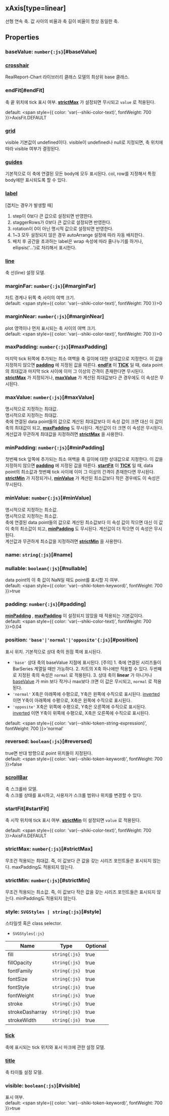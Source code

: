 ## xAxis[type=linear]
선형 연속 축.
값 사아의 비율과 축 길이 비율이 항상 동일한 축.
## Properties

### baseValue: `number{:js}`[#baseValue]

### [crosshair](./linear/crosshair)
RealReport-Chart 라이브러리 클래스 모델의 최상위 base 클래스.  

### endFit[#endFit]
축 끝 위치에 tick 표시 여부.
 **[strictMax](#strictmax)** 가 설정되면 무시되고  `value` 로 적용된다.  


default: <span style={{ color: 'var(--shiki-color-text)', fontWeight: 700 }}>AxisFit.DEFAULT</span>
### [grid](./linear/grid)
visible 기본값이 undefined이다.
visible이 undefined나 null로 지정되면, 축 위치에 따라 visible 여부가 결정된다.  

### [guides](./linear/guides)
기본적으로 이 축에 연결된 모든 body에 모두 표시된다.
col, row를 지정해서 특정 body에만 표시되도록 할 수 있다.  

### [label](./linear/label)
[겹치는 경우가 발생할 때]
1. step이 0보다 큰 값으로 설정되면 반영한다.
2. staggerRows가 0보다 큰 값으로 설정되면 반영한다.
3. rotation이 0이 아닌 명시적 값으로 설정되면 반영한다.
4. 1~3 모두 설정되지 않은 경우 autoArrange 설정에 따라 자동 배치한다.
5. 배치 후 공간을 초과하는 label은 wrap 속성에 따라 줄나누기를 하거나, 
   ellipsis('...')로 처리해서 표시한다.  

### [line](./linear/line)
축 선(line) 설정 모델.  

### marginFar: `number{:js}`[#marginFar]
차트 경계나 뒤쪽 축 사이의 여백 크기.  
default: <span style={{ color: 'var(--shiki-color-text)', fontWeight: 700 }}>0</span>
### marginNear: `number{:js}`[#marginNear]
plot 영역이나 먼저 표시되는 축 사이의 여백 크기.  
default: <span style={{ color: 'var(--shiki-color-text)', fontWeight: 700 }}>0</span>
### maxPadding: `number{:js}`[#maxPadding]
마지막 tick 뒤쪽에 추가되는 최소 여백을 축 길이에 대한 상대값으로 지정한다.
이 값을 지정하지 않으면  **[padding](#padding)** 에 지정된 값을 따른다.
 **[endFit](#endfit)** 이  **[TICK](/docs/api/classes/TICK)** 일 때,
data point의 최대값과 마지막 tick 사이에 이미 그 이상의 간격이 존재한다면 무시된다.
 **[strictMax](#strictmax)** 가 지정되거나,  **[maxValue](#maxvalue)** 가 계산된 최대값보다 큰 경우에도 이 속성은 무시된다.  

### maxValue: `number{:js}`[#maxValue]
명시적으로 지정하는 최대값.  
명시적으로 지정하는 최대값.\
축에 연결된 data point들의 값으로 계산된 최대값보다 이 속성 값이 크면 대신 이 값이 축의 최대값이 되고,
 **[maxPadding](#maxpadding)** 도 무시된다.
계산값이 더 크면 이 속성은 무시된다.\
계산값과 무관하게 최대값을 지정하려면  **[strictMax](#strictmax)** 을 사용한다.  

### minPadding: `number{:js}`[#minPadding]
첫번째 tick 앞쪽에 추가되는 최소 여백을 축 길이에 대한 상대값으로 지정한다.
이 값을 지정하지 않으면  **[padding](#padding)** 에 지정된 값을 따른다.
 **[startFit](#startfit)** 이  **[TICK](/docs/api/classes/TICK)** 일 때,
data point의 최소값과 첫번째 tick 사이에 이미 그 이상의 간격이 존재한다면 무시된다.
 **[strictMin](#strictmin)** 가 지정되거나,  **[minValue](#minvalue)** 가 계산된 최소값보다 작은 경우에도 이 속성은 무시된다.  

### minValue: `number{:js}`[#minValue]
명시적으로 지정하는 최소값.  
명시적으로 지정하는 최소값.\
축에 연결된 data point들의 값으로 계산된 최소값보다 이 속성 값이 작으면 대신 이 값이 축의 최소값이 되고,
 **[minPadding](#minpadding)** 도 무시된다.
계산값이 더 작으면 이 속성은 무시된다.\
계산값과 무관하게 최소값을 지정하려면  **[strictMin](#strictmin)** 을 사용한다.  

### name: `string{:js}`[#name]

### nullable: `boolean{:js}`[#nullable]
data point의 이 축 값이 NaN일 때도 point를 표시할 지 여부.  
default: <span style={{ color: 'var(--shiki-token-keyword)', fontWeight: 700 }}>true</span>
### padding: `number{:js}`[#padding]
**[minPadding](#minpadding)** ,  **[maxPadding](#maxpadding)** 이 설정되지 않았을 때 적용되는 기본값이다.  
default: <span style={{ color: 'var(--shiki-color-text)', fontWeight: 700 }}>0.04</span>
### position: `'base'|'normal'|'opposite'{:js}`[#position]
표시 위치.
기본적으로 상대 축의 원점 쪽에 표시된다.  
- `'base'` 상대 축의 baseValue 지점에 표시된다.      [주의]   1. 축에 연결된 시리즈들이 BarSeries 계열일 때만 가능하다.  2. 차트의 X축 하나에만 적용할 수 있다. 두번째로 지정된 축의 속성은  `normal` 로 적용된다.  3. 상대 축이 **linear** 가 아니거나  [baseValue](/config/config/xAxis#basevalue) 가 min 보다 작거나 max보다 크면 이 값은 무시되고,      `normal` 로 적용된다.
- `'normal'` X축은 아래쪽에 수평으로, Y축은 왼쪽에 수직으로 표시된다.       [inverted](/config/config#inverted) 이면 Y축이 아래쪽에 수평으로, X축은 왼쪽에 수직으로 표시된다.
- `'opposite'` X축은 위쪽에 수평으로, Y축은 오른쪽에 수직으로 표시된다.       [inverted](/config/config#inverted) 이면 Y축이 위쪽에 수평으로, X축은 오른쪽에 수직으로 표시된다.

default: <span style={{ color: 'var(--shiki-token-string-expression)', fontWeight: 700 }}>'normal'</span>
### reversed: `boolean{:js}`[#reversed]
true면 반대 방향으로 point 위치들이 지정된다.  
default: <span style={{ color: 'var(--shiki-token-keyword)', fontWeight: 700 }}>false</span>
### [scrollBar](./linear/scrollBar)
축 스크롤바 모델.\
축 스크롤 상태를 표시하고, 사용자가 스크롤 범위나 위치를 변경할 수 있다.  

### startFit[#startFit]
축 시작 위치에 tick 표시 여부.
 **[strictMin](#strictmin)** 이 설정되면  `value` 로 적용된다.  


default: <span style={{ color: 'var(--shiki-color-text)', fontWeight: 700 }}>AxisFit.DEFAULT</span>
### strictMax: `number{:js}`[#strictMax]
무조건 적용되는 최대값.
즉, 이 값보다 큰 값을 갖는 시리즈 포인트들은 표시되지 않는다.
maxPadding도 적용되지 않는다.  

### strictMin: `number{:js}`[#strictMin]
무조건 적용되는 최소값.
즉, 이 값보다 작은 값을 갖는 시리즈 포인트들은 표시되지 않는다.
minPadding도 적용되지 않는다.  

### style: `SVGStyles | string{:js}`[#style]
스타일셋 혹은 class selector.  
- `SVGStyles{:js}` 

| Name | Type | Optional |  
| ----- | ----- | ----- |  
| fill | `string{:js}` | true |  
| fillOpacity | `string{:js}` | true |  
| fontFamily | `string{:js}` | true |  
| fontSize | `string{:js}` | true |  
| fontStyle | `string{:js}` | true |  
| fontWeight | `string{:js}` | true |  
| stroke | `string{:js}` | true |  
| strokeDasharray | `string{:js}` | true |  
| strokeWidth | `string{:js}` | true |
### [tick](./linear/tick)
축에 표시되는 tick 위치와 표시 마크에 관한 설정 모델.  

### [title](./linear/title)
축 타이틀 설정 모델.  

### visible: `boolean{:js}`[#visible]
표시 여부.  
default: <span style={{ color: 'var(--shiki-token-keyword)', fontWeight: 700 }}>true</span>